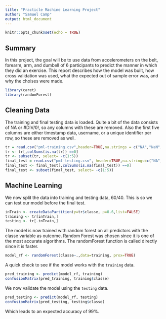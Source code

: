 ---
title: "Practicle Machine Learning Project"
author: "Samuel Camp"
output: html_document
---

```{r setup, include=FALSE}
knitr::opts_chunk$set(echo = TRUE)
```

## Summary
In this project, the goal will be to use data from accelerometers on the belt, forearm, arm, and dumbell of 6 participants to predict the manner in which they did an exercise. This report describes how the model was built, how cross validation was used, what the expected out of sample error was, and why the choises were made.

```{r, message=FALSE, warning=FALSE}
library(caret)
library(randomForest)
```

## Cleaning Data

The training and final testing data is loaded. Quite a bit of the data consists of NA or #DIV/0!, so any columns with these are removed. Also the first five columns are either timestamp data, username, or a unique identifier per row, so these are removed as well. 

```{r}
tr = read.csv("pml-training.csv",header=TRUE,na.strings = c("NA","NaN","#DIV/0!"))
tr <- tr[,colSums(is.na(tr)) ==0]
tr <- subset(tr, select= -c(1:5)) 
final_test = read.csv("pml-testing.csv", header=TRUE,na.strings=c("NA","NaN,#DIV/0!"))
final_test <- final_test[,colSums(is.na(final_test)) ==0]
final_test <- subset(final_test, select= -c(1:5)) 
```

## Machine Learning

We now split the data into training and testing data, 60/40. This is so we can test our model before the final test.

```{r}
inTrain <- createDataPartition(y=tr$classe, p=0.6,list=FALSE)
training <- tr[inTrain,]
testing <- tr[-inTrain,]
```

The model is now trained with random forest on all predictors with the classe variable as outcome. Random Forest was chosen since it is one of the most accurate algorithms. The randomForest function is called directly since it is faster.

```{r}
model_rf <- randomForest(classe~.,data=training, prox=TRUE)
```

A quick check to see if the model works with the `training` data.

```{r}
pred_training <- predict(model_rf, training)
confusionMatrix(pred_training, training$classe)
```

We now validate the model using the `testing` data.

```{r}
pred_testing <- predict(model_rf, testing)
confusionMatrix(pred_testing, testing$classe)
```

Which leads to an expected accuracy of 99%.